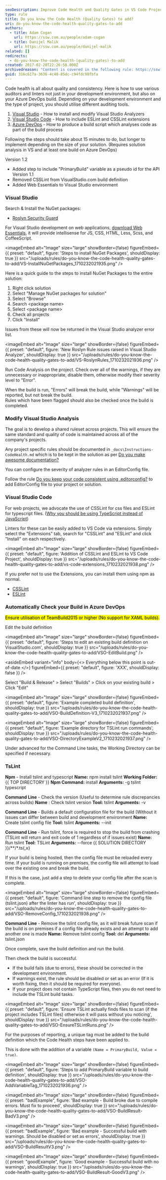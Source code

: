 ```yaml
---
seoDescription: Improve Code Health and Quality Gates in VS Code Projects with CSSLint, ESLint, and TSLint.
type: rule
title: Do you know the Code Health (Quality Gates) to add?
uri: do-you-know-the-code-health-quality-gates-to-add
authors:
  - title: Adam Cogan
    url: https://ssw.com.au/people/adam-cogan
  - title: Danijel Malik
    url: https://ssw.com.au/people/danijel-malik
related: []
redirects:
  - do-you-know-the-code-health-(quality-gates)-to-add
created: 2017-02-20T22:26:58.000Z
archivedreason: "Content is covered in the following rule: https://ssw.com.au/rules/rules-to-better-code-quality"
guid: 316c617a-3636-4c40-85dc-c94fdc98fbfa
---
```


Code health is all about quality and consistency. Here is how to use various auditors and linters not just in your development environment, but also on your Azure DevOps build.
Depending on your development environment and the type of project, you should utilise different auditing tools.

1. [Visual Studio](https://visualstudio.microsoft.com/) - How to install and modify Visual Studio Analyzers
2. [Visual Studio Code](https://code.visualstudio.com/) - How to include ESLint and CSSLint extensions
3. [Azure DevOps](https://dev.azure.com/) - How to produce a build script which analyses code as part of the build process

Following the steps should take about 15 minutes to do, but longer to implement depending on the size of your solution. (Requires solution analysis in VS and at least one build on Azure DevOps)

Version 1.2

- Added step to include "PrimaryBuild" variable as a pseudo id for the API
  Version 1.1
- Removed CSSLint from VisualStudio.com build definition
- Added Web Essentials to Visual Studio environment

### Visual Studio

Search & Install the NuGet packages:

- [Roslyn Security Guard](https://www.nuget.org/packages/RoslynSecurityGuard/)

For Visual Studio development on web applications, [download Web Essentials](https://marketplace.visualstudio.com/items?itemName=MadsKristensen.WebEssentials20153), it will provide intellisense for JS, CSS, HTML, Less, Scss, and CoffeeScript.


<imageEmbed
  alt="Image"
  size="large"
  showBorder={false}
  figureEmbed={{
    preset: "default",
    figure: 'Steps to install NuGet Packages',
    shouldDisplay: true
  }}
  src="/uploads/rules/do-you-know-the-code-health-quality-gates-to-add/VS-InstallNuGetPackages_1710232021935.png"
/>

Here is a quick guide to the steps to install NuGet Packages to the entire solution:

1. Right click solution
2. Select "Manage NuGet packages for solution"
3. Select "Browse"
4. Search &lt;package name&gt;
5. Select &lt;package name&gt;
6. Check all projects
7. Click "Install"

Issues from these will now be returned in the Visual Studio analyzer error list.


<imageEmbed
  alt="Image"
  size="large"
  showBorder={false}
  figureEmbed={{
    preset: "default",
    figure: 'New Roslyn Rule issues raised in Visual Studio Analyzer',
    shouldDisplay: true
  }}
  src="/uploads/rules/do-you-know-the-code-health-quality-gates-to-add/VS-RoslynRules_1710232021936.png"
/>

Run Code Analysis on the project. Check over all of the warnings, if they are unnecessary or inappropriate, disable them, otherwise modify their severity level to "Error".

When the build is run, "Errors" will break the build, while "Warnings" will be reported, but not break the build.\
Rules which have been flagged should also be checked once the build is completed.

### Modify Visual Studio Analysis

The goal is to develop a shared ruleset across projects. This will ensure the same standard and quality of code is maintained across all of the company's projects.

Any project specific rules should be documented in `_docs\Instructions-CodeHealth.md` which is to be kept in the solution as per [Do you make awesome documentation?](/awesome-documentation)

You can configure the severity of analyzer rules in an EditorConfig file.

Follow the rule [Do you keep your code consistent using .editorconfig?](/consistent-code-style) to add EditorConfig file to your project or solution.

### Visual Studio Code

For web projects, we advocate the use of CSSLint for css files and ESLint for typescript files. ([Why you should be using TypeScript instead of JavaScript](/do-you-know-when-to-use-typescript-vs-javascript-and-coffeescript))

Linters for these can be easily added to VS Code via extensions.
Simply select the "Extensions" tab, search for "CSSLint" and "ESLint" and click "Install" on each respectively.


<imageEmbed
  alt="Image"
  size="large"
  showBorder={false}
  figureEmbed={{
    preset: "default",
    figure: 'Addition of CSSLint and ESLint to VS Code Project',
    shouldDisplay: true
  }}
  src="/uploads/rules/do-you-know-the-code-health-quality-gates-to-add/vs-code-extensions_1710232021938.png"
/>

If you prefer not to use the Extensions, you can install them using npm as normal.

- [CSSLint](https://www.npmjs.com/package/csslint)
- [ESLint](https://www.npmjs.com/package/eslint)

### Automatically Check your Build in Azure DevOps

<mark>Ensure utilisation of TeamBuild2015 or higher (No support for XAML builds).</mark>

Edit the build definition


<imageEmbed
  alt="Image"
  size="large"
  showBorder={false}
  figureEmbed={{
    preset: "default",
    figure: 'Steps to edit an existing build definition on VisualStudio.com',
    shouldDisplay: true
  }}
  src="/uploads/rules/do-you-know-the-code-health-quality-gates-to-add/VSO-EditBuild.png"
/>

<asideEmbed
  variant="info"
  body={<>
    Everything below this point is out-of-date
  </>}
  figureEmbed={{
    preset: "default",
    figure: 'XXX',
    shouldDisplay: false
  }}
/>

Select "Build & Release" &gt; Select "Builds" &gt; Click on your existing build &gt; Click "Edit"


<imageEmbed
  alt="Image"
  size="large"
  showBorder={false}
  figureEmbed={{
    preset: "default",
    figure: 'Example completed build definition',
    shouldDisplay: true
  }}
  src="/uploads/rules/do-you-know-the-code-health-quality-gates-to-add/VSO-BuildDefinition-V3_1710232021937.png"
/>


<imageEmbed
  alt="Image"
  size="large"
  showBorder={false}
  figureEmbed={{
    preset: "default",
    figure: 'Example directory for TSLint run commands',
    shouldDisplay: true
  }}
  src="/uploads/rules/do-you-know-the-code-health-quality-gates-to-add/VSO-DirectoryExampleV2_1710232021937.png"
/>

Under advanced for the Command Line tasks, the Working Directory can be specified if necessary.

### TsLint

**Npm** - Install tslint and typescript
**Name:** npm install tslint
**Working Folder:** {{ TOP DIRECTORY }}
**Npm Command:** install
**Arguments:** -g tslint typescript

**Command Line** - Check the version (Useful to determine rule discrepancies across builds)
**Name** : Check tslint version
**Tool:** tslint
**Arguments:** -v

**Command Line** - Builds a default configuration file for the build (Without it issues can differ between build and development environment
**Name:** Create tslint config file
**Tool:** tslint
**Arguments:** --init

**Command Line** - Run tslint, force is required to stop the build from crashing (TSLint will return and exit code of 1 regardless of if issues exist)
**Name:** Run tslint
**Tool:** TSLint
**Arguments:** --force {{ SOLUTION DIRECTORY }}/\*\*/\*.ts{,x}

If your build is being hosted, then the config file must be reloaded every time. If your build is running on premises, the config file will attempt to load over the existing one and break the build.

If this is the case, just add a step to delete your config file after the scan is complete.


<imageEmbed
  alt="Image"
  size="large"
  showBorder={false}
  figureEmbed={{
    preset: "default",
    figure: 'Command line step to remove the config file (tslint.json) after the linter has run',
    shouldDisplay: true
  }}
  src="/uploads/rules/do-you-know-the-code-health-quality-gates-to-add/VSO-RemoveConfig_1710232021938.png"
/>

**Command Line** - Remove the tslint config file, as it will break future scan if the build is on premises if a config file already exists and an attempt to add another one is made
**Name:** Remove tslint config
**Tool:** del
**Arguments:** tslint.json

Once complete, save the build definition and run the build.

Then check the build is successful.

- If the build fails (due to errors), these should be corrected in the development environment.
- If warnings exist, the rule should be disabled or set as an error (If it is worth fixing, then it should be required for everyone).
- If your project does not contain TypeScript files, then you do not need to include the TSLint build tasks.


<imageEmbed
  alt="Image"
  size="large"
  showBorder={false}
  figureEmbed={{
    preset: "default",
    figure: 'Ensure TSLint actually finds files to scan (if the project includes TSLint files) otherwise it will pass without you noticing',
    shouldDisplay: true
  }}
  src="/uploads/rules/do-you-know-the-code-health-quality-gates-to-add/VSO-EnsureTSLintRuns.png"
/>

For the purposes of reporting, a unique tag must be added to the build definition which the Code Health steps have been applied to.

This is done with the addition of a variable `(Name = PrimaryBuild, Value = true)`.


<imageEmbed
  alt="Image"
  size="large"
  showBorder={false}
  figureEmbed={{
    preset: "default",
    figure: 'Steps to add PrimaryBuild variable to build definition',
    shouldDisplay: true
  }}
  src="/uploads/rules/do-you-know-the-code-health-quality-gates-to-add/VSO-AddVariableTag_1710232021936.png"
/>

<imageEmbed
  alt="Image"
  size="large"
  showBorder={false}
  figureEmbed={{
    preset: "badExample",
    figure: 'Bad example - Build broke due to compile errors. Must fix to proceed',
    shouldDisplay: true
  }}
  src="/uploads/rules/do-you-know-the-code-health-quality-gates-to-add/VSO-BuildResult-BadV3.png"
/>

<imageEmbed
  alt="Image"
  size="large"
  showBorder={false}
  figureEmbed={{
    preset: "badExample",
    figure: 'Bad example - Successful build with warnings. Should be disabled or set as errors',
    shouldDisplay: true
  }}
  src="/uploads/rules/do-you-know-the-code-health-quality-gates-to-add/VSO-BuildResultV3.png"
/>

<imageEmbed
  alt="Image"
  size="large"
  showBorder={false}
  figureEmbed={{
    preset: "goodExample",
    figure: 'Good example - Successful build with no warnings',
    shouldDisplay: true
  }}
  src="/uploads/rules/do-you-know-the-code-health-quality-gates-to-add/VSO-BuildResult-GoodV3.png"
/>